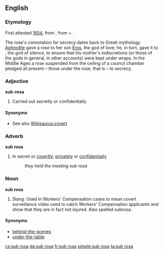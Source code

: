 {{wikipedia}}
==English==

===Etymology===
First attested [[w:1654|1654]], from {{etyl|la}} {{term|sub rosa|sub rosā|under the rose|lang=la}}, from {{term|sub||under|lang=la}} + {{term|rosa|rosā|rose|lang=la}}.

The rose's connotation for secrecy dates back to Greek mythology. [[Aphrodite]] gave a rose to her son [[Eros]], the god of love; he, in turn, gave it to {{w|Harpocrates}}, the god of silence, to ensure that his mother's indiscretions (or those of the gods in general, in other accounts) were kept under wraps. In the Middle Ages a rose suspended from the ceiling of a council chamber pledged all present – those under the rose, that is – to secrecy.

===Adjective===
'''sub-rosa'''

# Carried out secretly or confidentially

====Synonyms====
* See also [[Wikisaurus:covert]]

===Adverb===
'''sub rosa'''

# In secret or [[covertly]]; [[privately]] or [[confidentially]]
#: ''they held the meeting sub rosa''

===Noun===
'''sub rosa'''

# ''Slang''.  Used in Workers' Compensation cases to mean covert surveillance video used to catch Workers' Compensation applicants and show that they are in fact not injured.  Also spelled subrosa.

====Synonyms====
* [[behind-the-scenes]]
* [[under-the-table]]

[[cs:sub rosa]]
[[da:sub rosa]]
[[fr:sub rosa]]
[[simple:sub rosa]]
[[ta:sub rosa]]